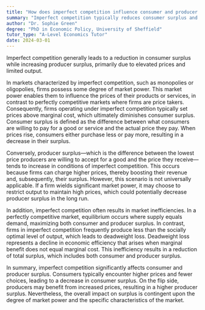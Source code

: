 ```yaml
---
title: "How does imperfect competition influence consumer and producer surplus?"
summary: "Imperfect competition typically reduces consumer surplus and increases producer surplus due to higher prices and restricted output."
author: "Dr. Sophie Green"
degree: "PhD in Economic Policy, University of Sheffield"
tutor_type: "A-Level Economics Tutor"
date: 2024-03-01
---
```


Imperfect competition generally leads to a reduction in consumer surplus while increasing producer surplus, primarily due to elevated prices and limited output.

In markets characterized by imperfect competition, such as monopolies or oligopolies, firms possess some degree of market power. This market power enables them to influence the prices of their products or services, in contrast to perfectly competitive markets where firms are price takers. Consequently, firms operating under imperfect competition typically set prices above marginal cost, which ultimately diminishes consumer surplus. Consumer surplus is defined as the difference between what consumers are willing to pay for a good or service and the actual price they pay. When prices rise, consumers either purchase less or pay more, resulting in a decrease in their surplus.

Conversely, producer surplus—which is the difference between the lowest price producers are willing to accept for a good and the price they receive—tends to increase in conditions of imperfect competition. This occurs because firms can charge higher prices, thereby boosting their revenue and, subsequently, their surplus. However, this scenario is not universally applicable. If a firm wields significant market power, it may choose to restrict output to maintain high prices, which could potentially decrease producer surplus in the long run.

In addition, imperfect competition often results in market inefficiencies. In a perfectly competitive market, equilibrium occurs where supply equals demand, maximizing both consumer and producer surplus. In contrast, firms in imperfect competition frequently produce less than the socially optimal level of output, which leads to deadweight loss. Deadweight loss represents a decline in economic efficiency that arises when marginal benefit does not equal marginal cost. This inefficiency results in a reduction of total surplus, which includes both consumer and producer surplus.

In summary, imperfect competition significantly affects consumer and producer surplus. Consumers typically encounter higher prices and fewer choices, leading to a decrease in consumer surplus. On the flip side, producers may benefit from increased prices, resulting in a higher producer surplus. Nevertheless, the overall impact on surplus is contingent upon the degree of market power and the specific characteristics of the market.
    